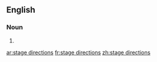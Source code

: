 ==English==

===Noun===
{{head|en|plural|head=[[stage]] [[direction]]s}}

# {{plural of|stage direction|lang=en|nocat=1}}

[[ar:stage directions]]
[[fr:stage directions]]
[[zh:stage directions]]